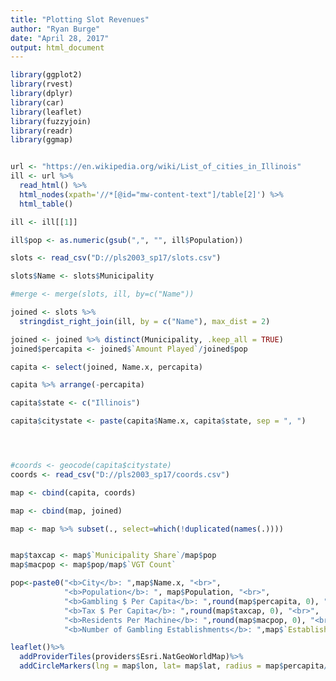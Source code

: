```yaml
---
title: "Plotting Slot Revenues"
author: "Ryan Burge"
date: "April 28, 2017"
output: html_document
---
```


```r
library(ggplot2)
library(rvest)
library(dplyr)
library(car)
library(leaflet)
library(fuzzyjoin)
library(readr)
library(ggmap)


url <- "https://en.wikipedia.org/wiki/List_of_cities_in_Illinois"
ill <- url %>%
  read_html() %>%
  html_nodes(xpath='//*[@id="mw-content-text"]/table[2]') %>%
  html_table()

ill <- ill[[1]]

ill$pop <- as.numeric(gsub(",", "", ill$Population))

slots <- read_csv("D://pls2003_sp17/slots.csv")

slots$Name <- slots$Municipality

#merge <- merge(slots, ill, by=c("Name"))

joined <- slots %>%
  stringdist_right_join(ill, by = c("Name"), max_dist = 2)

joined <- joined %>% distinct(Municipality, .keep_all = TRUE)
joined$percapita <- joined$`Amount Played`/joined$pop

capita <- select(joined, Name.x, percapita)

capita %>% arrange(-percapita)

capita$state <- c("Illinois")

capita$citystate <- paste(capita$Name.x, capita$state, sep = ", ")




#coords <- geocode(capita$citystate)
coords <- read_csv("D://pls2003_sp17/coords.csv")

map <- cbind(capita, coords)

map <- cbind(map, joined)

map <- map %>% subset(., select=which(!duplicated(names(.))))


map$taxcap <- map$`Municipality Share`/map$pop
map$macpop <- map$pop/map$`VGT Count`

pop<-paste0("<b>City</b>: ",map$Name.x, "<br>",
            "<b>Population</b>: ", map$Population, "<br>",
            "<b>Gambling $ Per Capita</b>: ",round(map$percapita, 0), "<br>",
            "<b>Tax $ Per Capita</b>: ",round(map$taxcap, 0), "<br>",
            "<b>Residents Per Machine</b>: ",round(map$macpop, 0), "<br>",
            "<b>Number of Gambling Establishments</b>: ",map$`Establishment Count`, "<br>")

leaflet()%>%
  addProviderTiles(providers$Esri.NatGeoWorldMap)%>%
  addCircleMarkers(lng = map$lon, lat= map$lat, radius = map$percapita/100, popup = pop)

```
